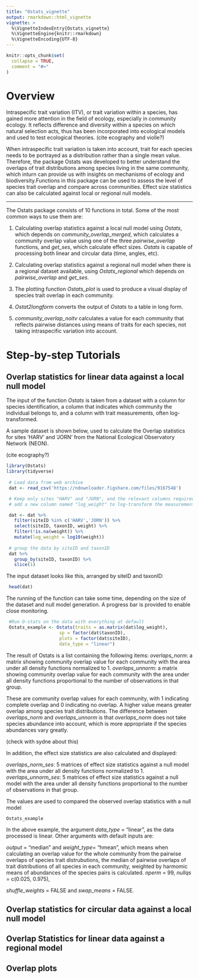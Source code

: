 ```yaml
---
title: "Ostats_vignette"
output: rmarkdown::html_vignette
vignette: >
  %\VignetteIndexEntry{Ostats_vignette}
  %\VignetteEngine{knitr::rmarkdown}
  %\VignetteEncoding{UTF-8}
---
```


```r
knitr::opts_chunk$set(
  collapse = TRUE,
  comment = "#>"
)
```

# Overview

Intraspecific trait variation (ITV), or trait variation within a species, has gained more attention in the field of ecology, especially in community ecology. It reflects difference and diversity within a species on which natural selection acts, thus has been incorporated into ecological models and used to test ecological theories. (cite ecography and violle?) 

When intraspecific trait variation is taken into account, trait for each species needs to be portrayed as a distribution rather than a single mean value. Therefore, the package Ostats was developed to better understand the overlaps of trait distributions among species living in the same community, which inturn can provide us with insights on mechanisms of ecology and biodiversity.Functions in this package can be used to assess the level of species trait overlap and compare across communities. Effect size statistics can also be calculated against local or regional null models.

***

The Ostats package consists of 10 functions in total. Some of the most common ways to use them are:

1. Calculating overlap statistics against a local null model using *Ostats*, which depends on *community_overlap_merged*, which calculates a community overlap value using one of the three *pairwise_overlap* functions, and *get_ses*, which calculate effect sizes. *Ostats* is capable of processing both linear and circular data (time, angles, etc).

2. Calculating overlap statistics against a regional null model when there is a regional dataset available, using *Ostats_regional* which depends on *pairwise_overlap* and *get_ses*. 

3. The plotting function *Ostats_plot* is used to produce a visual display of species trait overlap in each community. 

4. *Ostat2longform* converts the output of *Ostats* to a table in long form.

5. *community_overlap_noitv* calculates a value for each community that reflects pairwise distances using means of traits for each species, not taking intraspecific variation into account.

# Step-by-step Tutorials

## Overlap statistics for linear data against a local null model

The input of the function *Ostats* is taken from a dataset with a column for species identification, a column that indicates which community the individual belongs to, and a column with trait measurements, often log-transformed. 

A sample dataset is shown below, used to calculate the Overlap statistics for sites 'HARV' and 'JORN' from the National Ecological Observatory Network (NEON).

(cite ecography?)

```r
library(Ostats)
library(tidyverse)
 
 # Load data from web archive
 dat <- read_csv('https://ndownloader.figshare.com/files/9167548')

 # Keep only sites "HARV" and "JORN", and the relevant columns required by the function.
 # add a new column named "log_weight" to log-transform the measurements.

 dat <- dat %>%
   filter(siteID %in% c('HARV','JORN')) %>%
   select(siteID, taxonID, weight) %>%
   filter(!is.na(weight)) %>%
   mutate(log_weight = log10(weight))
 
 # group the data by siteID and taxonID  
 dat %>%
   group_by(siteID, taxonID) %>%
   slice(1)

```

The input dataset looks like this, arranged by siteID and taxonID:
```r
 head(dat)
```

The running of the function can take some time, depending on the size of the dataset and null model generation. A progress bar is provided to enable close monitoring.

```r
 #Run O-stats on the data with everything at default
 Ostats_example <- Ostats(traits = as.matrix(dat$log_weight),
                    sp = factor(dat$taxonID),
                    plots = factor(dat$siteID),
                    data_type = "linear")
```

The result of Ostats is a list containing the following items:
*overlaps_norm*: a matrix showing community overlap value for each community with the area under all density functions normalized to 1.
*overlaps_unnorm*: a matrix showing community overlap value for each community with the area under all density functions proportional to the number of observations in that group.

These are community overlap values for each community, with 1 indicating complete overlap and 0 indicating no overlap. A higher value means greater overlap among species trait distributions. The difference between *overlaps_norm* and *overlaps_unnorm* is that *overlaps_norm* does not take species abundance into account, which is more appropriate if the species abundances vary greatly.

(check with sydne about this)

In addition, the effect size statistics are also calculated and displayed:

*overlaps_norm_ses*: 5 matrices of effect size statistics against a null model with the area under all density functions normalized to 1.
*overlaps_unnorm_ses*: 5 matrices of effect size statistics against a null model with the area under all density functions proportional to the number of observations in that group.

The values are used to compared the observed overlap statistics with a null model

```r
Ostats_example
```

In the above example, the argument *data_type* = "linear", as the data processed is linear. Other arguments with default inputs are:

*output* = "median" and *weight_type*= "hmean", which means when calculating an overlap value for the whole community from the pairwise overlaps of species trait distrubutions, the median of pairwise overlaps of trait distributions of all species in each community, weighted by harmomic means of abundances of the species pairs is calculated.
*nperm* = 99, 
*nullqs* = c(0.025, 0.975), 

*shuffle_weights* = FALSE and *swap_means* = FALSE.

## Overlap statistics for circular data against a local null model
## Overlap Statistics for linear data against a regional model 
## Overlap plots

